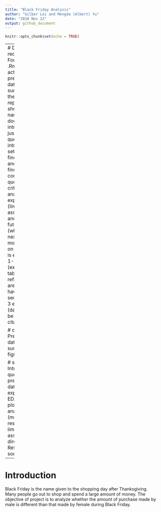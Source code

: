 ```yaml
---
title: "Black Friday Analysis"
author: "Gilber Lei and Mengda (Albert) Yu"
date: "2018 Nov 22"
output: github_document
---
```


```r
knitr::opts_chunk$set(echo = TRUE)
```

---
# Delete later
## requirments.
> Fourth script: an .Rmd or .ipynb actually, that presents original data, the statistical summaries, and/or the figures in a little report. There should be a written narrative in this document that introduces and justifies your question, introduces the data set, presents the findings/results, and interprets the findings/results in context of the question. Some critique of the analysis is also expected (limitations, assumptions, etc) and a statement of future directions (what would you do next if you had more time to work on this). The report is expected to be 1-2 written pages (excluding figures, tables and references). You are expected to have a reference section and cite 2-3 external sources (data source can be one of these citations).

# components
+ Present original data
+ statistical summaries
+ figures 

# sections
1. Introduces questions
2. present original data ... some explanations 
3. EDA two features plots 
4. statistical analysis/summaries (mean $ CI, t-test results)
5. limitation, assumptions, future directions
6. References 
  + data sources
----

# Introduction

Black Friday is the name given to the shopping day after Thanksgiving. Many people go out to shop and spend a large amount of money. The objective of project is to analyze whether the amount of purchase made by male is different than that made by female during Black Friday.

